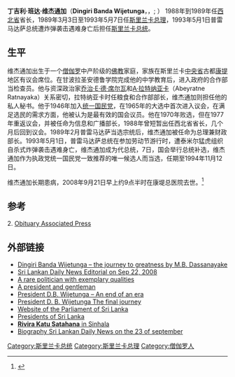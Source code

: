 {{Infobox President
| name          = 丁吉利·班达·维杰通加<br>Dingiri Banda Wijetunga
| image         = <!-- 檔案不存在 DingiriBandaWijetunga.jpg ，可從英文維基百科取得 -->
| order    = [[斯里兰卡总统|第4任]]
| office         = 斯里兰卡总统
| term_start    = 1993年5月1日
| term_end      = 1994年11月12日
| vicepresident = 
| predecessor   = [[拉纳辛哈·普雷马达萨|拉纳辛哈·普雷马达萨]]
| successor     = [[钱德里卡·班达拉奈克·库马拉通加|钱德里卡·库马拉通加]]
| nationality   = {{flagicon|Sri Lanka}} [[斯里兰卡|斯里兰卡]]
| order2        = [[斯里兰卡总理|斯里兰卡总理]] 
| term_start2   = 1989年1月2日
| term_end2     = 1993年5月1日
| predecessor2  = [[拉纳辛哈·普雷马达萨|拉纳辛哈·普雷马达萨]]
| successor2    = [[拉尼尔·维克勒马辛哈|拉尼尔·维克勒马辛哈]]
| birth_date    = {{Birth date|1916|2|15|df=y}}
| birth_place   = [[英属锡兰|英属锡兰]]{{tsl|en|Udunuwara Divisional Secretariat|乌杜努瓦拉}}（Udunuwara）
| death_date    = {{death date and age|2008|9|21|1916|2|15|df=y}}
| death_place   = 斯里兰卡[[康提|康提]]（Kandy）
| party         = [[斯里兰卡统一国民党|统一国民党]]
| spouse        =
| religion      = [[上座部佛教|上座部佛教]] 
|}}

'''丁吉利·班达·维杰通加'''（'''Dingiri Banda Wijetunga'''，{{lang-si|ඩිංගිරි බණ්ඩා විජේතුංග}}，{{lang-ta|டிங்கிரி பண்ட விஜேதுங்க}}; {{bd|1916年|2月15日|2008年|9月21日}}） 1988年到1989年任[[西北省_(斯里兰卡)|西北省]]省长，1989年3月3日至1993年5月7日任[[斯里兰卡总理|斯里兰卡总理]]，1993年5月1日普雷马达萨总统遭炸弹袭击遇难身亡后担任[[斯里兰卡总统|斯里兰卡总统]]。

==生平==
维杰通加出生于一个[[僧伽罗人|僧伽罗]]中产阶级的[[佛教|佛教]]家庭，家族在斯里兰卡[[中央省_(斯里兰卡)|中央省]]古都[[康提|康提]]地区有议会席位。在甘波拉圣安德鲁学院完成他的中学教育后，进入政府的合作部当检查员。他与资深政治家[[乔治·E·德·席尔瓦|乔治·E·德·席尔瓦]]和[[阿贝拉滕·拉特纳亚卡|A·拉特纳亚卡]]（Abeyratne Ratnayaka）关系密切，拉特纳亚卡时任粮食和合作部部长，维杰通加则担任他的私人秘书。他于1946年加入[[斯里兰卡统一国民党|统一国民党]]，在1965年的大选中首次进入议会，在满足选民的需求方面，他被认为是最有效的国会议员。他在1970年败选，但在1977年重返议会，并被任命为信息和广播部长，1988年曾短暂出任西北省省长，几个月后回到议会。1989年2月普雷马达萨当选宗统后，维杰通加被任命为总理兼财政部长。1993年5月1日，普雷马达萨总统在参加劳动节游行时，遭泰米尔猛虎组织自杀式炸弹袭击遇难身亡，维杰通加成为代总统，7日，国会举行总统补选，维杰通加作为执政党统一国民党一致推荐的唯一候选人而当选，任期至1994年11月12日。

维杰通加长期患病，2008年9月21日早上约9点半时在康堤总医院去世。<ref>{{Cite web |url=http://news.xinhuanet.com/english/2008-09/21/content_10086664.htm |title=Xinhuanet news |accessdate=2014-07-23 |archive-date=2008-09-22 |archive-url=https://web.archive.org/web/20080922144233/http://news.xinhuanet.com/english/2008-09/21/content_10086664.htm |dead-url=no }}</ref>

==参考==
{{Reflist}}
2. [http://www.legacy.com/NS/FullStory.aspx?StoryType=0&storyID=14828 Obituary Associated Press]{{Wayback|url=http://www.legacy.com/NS/FullStory.aspx?StoryType=0&storyID=14828 |date=20110611160252 }}

==外部链接==
*[https://web.archive.org/web/20080927071358/http://www.dailynews.lk/2008/09/22/fea01.asp  Dingiri Banda Wijetunga – the journey to greatness  by  M.B. Dassanayake]
*[https://web.archive.org/web/20081005042306/http://www.dailynews.lk/2008/09/22/main_Editorial.asp  Sri Lankan Daily News Editorial on Sep 22, 2008]
*[https://web.archive.org/web/20081005051208/http://www.dailynews.lk/2008/09/23/fea02.asp  A rare politician with exemplary qualities]
*[http://www.island.lk/2008/09/23/editorial.html    A president and gentleman]{{Wayback|url=http://www.island.lk/2008/09/23/editorial.html |date=20181231063805 }}
*[https://web.archive.org/web/20080930001637/http://www.dailynews.lk/2008/09/24/fea03.asp   President D.B. Wijetunga – An end of an era]
*[https://web.archive.org/web/20081005050723/http://www.dailynews.lk/2008/09/25/fea05.asp   President D. B. Wijetunga The final journey]
*[https://web.archive.org/web/20080325034304/http://www.parliament.lk/handbook_of_parliament/prime_ministers.jsp Website of the Parliament of Sri Lanka]
*[https://web.archive.org/web/20060228174323/http://www.southasianmedia.net/profile/srilanka/srilanka_government.cfm Presidents of Sri Lanka]
*[https://web.archive.org/web/20080929124805/http://www.rivira.lk/2008/09/28/rividahara8.htm  '''Rivira Katu Satahana''' in Sinhala]
*[https://web.archive.org/web/20081005051208/http://www.dailynews.lk/2008/09/23/fea02.asp Biography Sri Lankan Daily News on the 23 of september]
{{斯里兰卡总统}}
{{斯里兰卡总理}}

{{Authority control}}
{{DEFAULTSORT:Wijetunga, Dingiri Banda}}
[[Category:斯里兰卡总统|Category:斯里兰卡总统]]
[[Category:斯里兰卡总理|Category:斯里兰卡总理]]
[[Category:僧伽罗人|Category:僧伽罗人]]